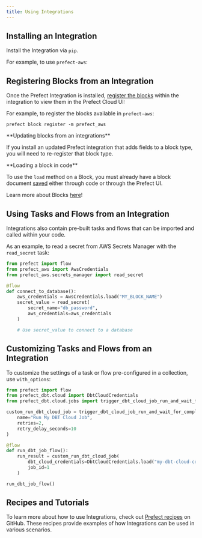```yaml
---
title: Using Integrations
---
```


Installing an Integration
-------------------------------------------------------------------------

Install the Integration via `pip`.

For example, to use `prefect-aws`:

Registering Blocks from an Integration
---------------------------------------------------------------------------------------------------

Once the Prefect Integration is installed, [register the blocks](https://docs.prefect.io/concepts/blocks/#registering-blocks-for-use-in-the-prefect-ui) within the integration to view them in the Prefect Cloud UI:

For example, to register the blocks available in `prefect-aws`:

```
prefect block register -m prefect_aws

```

<Tip>
**Updating blocks from an integrations**


If you install an updated Prefect integration that adds fields to a block type, you will need to re-register that block type.
</Tip>

<Tip>
**Loading a block in code**

To use the `load` method on a Block, you must already have a block document [saved](https://docs.prefect.io/concepts/blocks/#saving-blocks) either through code or through the Prefect UI.
</Tip>

Learn more about Blocks [here](https://docs.prefect.io/concepts/blocks)!

Using Tasks and Flows from an Integration
---------------------------------------------------------------------------------------------------------

Integrations also contain pre-built tasks and flows that can be imported and called within your code.

As an example, to read a secret from AWS Secrets Manager with the `read_secret` task:

```python
from prefect import flow
from prefect_aws import AwsCredentials
from prefect_aws.secrets_manager import read_secret

@flow
def connect_to_database():
    aws_credentials = AwsCredentials.load("MY_BLOCK_NAME")
    secret_value = read_secret(
        secret_name="db_password",
        aws_credentials=aws_credentials
    )

    # Use secret_value to connect to a database

```


Customizing Tasks and Flows from an Integration
---------------------------------------------------------------------------------------------------------------------

To customize the settings of a task or flow pre-configured in a collection, use `with_options`:

```python
from prefect import flow
from prefect_dbt.cloud import DbtCloudCredentials
from prefect_dbt.cloud.jobs import trigger_dbt_cloud_job_run_and_wait_for_completion

custom_run_dbt_cloud_job = trigger_dbt_cloud_job_run_and_wait_for_completion.with_options(
    name="Run My DBT Cloud Job",
    retries=2,
    retry_delay_seconds=10
)

@flow
def run_dbt_job_flow():
    run_result = custom_run_dbt_cloud_job(
        dbt_cloud_credentials=DbtCloudCredentials.load("my-dbt-cloud-credentials"),
        job_id=1
    )

run_dbt_job_flow()

```


Recipes and Tutorials
-----------------------------------------------------------------

To learn more about how to use Integrations, check out [Prefect recipes](https://github.com/PrefectHQ/prefect-recipes#diving-deeper-) on GitHub. These recipes provide examples of how Integrations can be used in various scenarios.